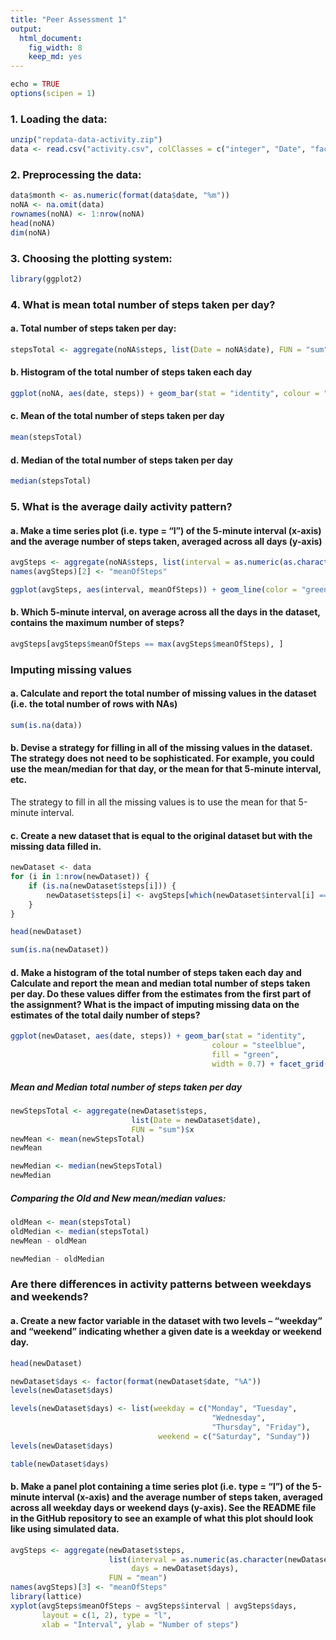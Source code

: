 ```yaml
---
title: "Peer Assessment 1"
output:
  html_document:
    fig_width: 8
    keep_md: yes
---
```


```r
echo = TRUE
options(scipen = 1)
```

### 1. Loading the data:
```r
unzip("repdata-data-activity.zip")
data <- read.csv("activity.csv", colClasses = c("integer", "Date", "factor"))
```

### 2. Preprocessing the data:
```r
data$month <- as.numeric(format(data$date, "%m"))
noNA <- na.omit(data)
rownames(noNA) <- 1:nrow(noNA)
head(noNA)
dim(noNA)
```

### 3. Choosing the plotting system:
```r
library(ggplot2)
```

### 4. What is mean total number of steps taken per day?
#### a. Total number of steps taken per day:
```r
stepsTotal <- aggregate(noNA$steps, list(Date = noNA$date), FUN = "sum")$x
```
#### b. Histogram of the total number of steps taken each day
```r
ggplot(noNA, aes(date, steps)) + geom_bar(stat = "identity", colour = "steelblue", fill = "green", width = 0.7) + facet_grid(. ~ month, scales = "free") + labs(title = "Histogram of the total number of steps taken each day", x = "Date", y = "Total number of steps")
```

#### c. Mean of the total number of steps taken per day
```r
mean(stepsTotal)
```

#### d. Median of the total number of steps taken per day
```r
median(stepsTotal)
```

### 5. What is the average daily activity pattern?

#### a. Make a time series plot (i.e. type = "l") of the 5-minute interval (x-axis) and the average number of steps taken, averaged across all days (y-axis)
```r
avgSteps <- aggregate(noNA$steps, list(interval = as.numeric(as.character(noNA$interval))), FUN = "mean")
names(avgSteps)[2] <- "meanOfSteps"

ggplot(avgSteps, aes(interval, meanOfSteps)) + geom_line(color = "green", size = 0.8) + labs(title = "Time Series Plot of the 5-minute Interval", x = "5-minute intervals", y = "Average number of steps taken")

```

#### b. Which 5-minute interval, on average across all the days in the dataset, contains the maximum number of steps?
```r
avgSteps[avgSteps$meanOfSteps == max(avgSteps$meanOfSteps), ]
```

### Imputing missing values

#### a. Calculate and report the total number of missing values in the dataset (i.e. the total number of rows with NAs)
```r
sum(is.na(data))
```

#### b. Devise a strategy for filling in all of the missing values in the dataset. The strategy does not need to be sophisticated. For example, you could use the mean/median for that day, or the mean for that 5-minute interval, etc.

The strategy to fill in all the missing values is to use the mean for that 5-minute interval.

#### c. Create a new dataset that is equal to the original dataset but with the missing data filled in.

```r
newDataset <- data 
for (i in 1:nrow(newDataset)) {
    if (is.na(newDataset$steps[i])) {
        newDataset$steps[i] <- avgSteps[which(newDataset$interval[i] == avgSteps$interval), ]$meanOfSteps
    }
}

head(newDataset)

sum(is.na(newDataset))
```

#### d. Make a histogram of the total number of steps taken each day and Calculate and report the mean and median total number of steps taken per day. Do these values differ from the estimates from the first part of the assignment? What is the impact of imputing missing data on the estimates of the total daily number of steps?
```r
ggplot(newDataset, aes(date, steps)) + geom_bar(stat = "identity",
                                             colour = "steelblue",
                                             fill = "green",
                                             width = 0.7) + facet_grid(. ~ month, scales = "free") + labs(title = "Histogram of total number of steps taken each day with no data missing", x = "Date", y = "Total number of steps")
```

##### Mean and Median total number of steps taken per day
```r
newStepsTotal <- aggregate(newDataset$steps, 
                           list(Date = newDataset$date), 
                           FUN = "sum")$x
newMean <- mean(newStepsTotal)
newMean

newMedian <- median(newStepsTotal)
newMedian
```

##### Comparing the Old and New mean/median values:
```r
oldMean <- mean(stepsTotal)
oldMedian <- median(stepsTotal)
newMean - oldMean

newMedian - oldMedian
```
### Are there differences in activity patterns between weekdays and weekends?

#### a. Create a new factor variable in the dataset with two levels – “weekday” and “weekend” indicating whether a given date is a weekday or weekend day.
```r
head(newDataset)

newDataset$days <- factor(format(newDataset$date, "%A"))
levels(newDataset$days)

levels(newDataset$days) <- list(weekday = c("Monday", "Tuesday",
                                             "Wednesday", 
                                             "Thursday", "Friday"),
                                 weekend = c("Saturday", "Sunday"))
levels(newDataset$days)

table(newDataset$days)
```

#### b. Make a panel plot containing a time series plot (i.e. type = "l") of the 5-minute interval (x-axis) and the average number of steps taken, averaged across all weekday days or weekend days (y-axis). See the README file in the GitHub repository to see an example of what this plot should look like using simulated data.
```r
avgSteps <- aggregate(newDataset$steps, 
                      list(interval = as.numeric(as.character(newDataset$interval)), 
                           days = newDataset$days),
                      FUN = "mean")
names(avgSteps)[3] <- "meanOfSteps"
library(lattice)
xyplot(avgSteps$meanOfSteps ~ avgSteps$interval | avgSteps$days, 
       layout = c(1, 2), type = "l", 
       xlab = "Interval", ylab = "Number of steps")
```

